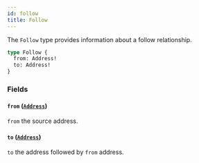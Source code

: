 ```yaml
---
id: follow
title: Follow
---
```



The `Follow` type provides information about a follow relationship.

```graphql
type Follow {
  from: Address!
  to: Address!
}
```


### Fields

#### `from` ([`Address`](/cyberconnect/reference/objects/address))

`from` the source address.


#### `to` ([`Address`](/cyberconnect/reference/objects/address))

`to` the address followed by `from` address.




